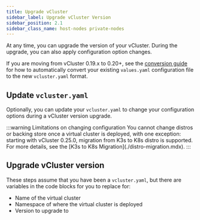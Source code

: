```yaml
---
title: Upgrade vCluster
sidebar_label: Upgrade vCluster Version
sidebar_position: 2.1
sidebar_class_name: host-nodes private-nodes 
---
```



At any time, you can upgrade the version of your vCluster. During the upgrade, you can also apply
configuration option changes.

<p></p>

<!-- vale off -->
If you are moving from vCluster 0.19.x to 0.20+, see the [conversion guide](/vcluster/reference/migrations/0-20-migration) for how to automatically convert your existing `values.yaml` configuration file to the new `vcluster.yaml` format.
<!-- vale on -->

## Update `vcluster.yaml`

Optionally, you can update your `vcluster.yaml` to change your configuration options during a vCluster version upgrade.

<p></p>
:::warning Limitations on changing configuration
You cannot change distros or backing store once a virtual cluster is deployed, with one exception: starting with vCluster 0.25.0, migration from K3s to K8s distro is supported. For more details, see the [K3s to K8s Migration](./distro-migration.mdx).
:::

## Upgrade vCluster version

These steps assume that you have been a `vcluster.yaml`, but there are variables in the code blocks for you to replace for:

- Name of the virtual cluster
- Namespace of where the virtual cluster is deployed
- Version to upgrade to

<UpgradeVersion />
